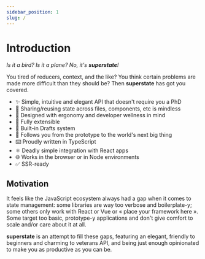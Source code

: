 ```yaml
---
sidebar_position: 1
slug: /
---
```



# Introduction

*Is it a bird? Is it a plane? No, it's **superstate**!*

You tired of reducers, context, and the like? You think certain problems are made more difficult than they should be?
Then **superstate** has got you covered.

- ✨ Simple, intuitive and elegant API that doesn't require you a PhD
- 🤯 Sharing/reusing state across files, components, etc is mindless
- 📐 Designed with ergonomy and developer wellness in mind
- 🧩 Fully extensible
- 📝 Built-in Drafts system
- 🤘 Follows you from the prototype to the world's next big thing
- ⌨️ Proudly written in TypeScript
- ⚛️ Deadly simple integration with React apps
- 🌐 Works in the browser or in Node environments
- ✅ SSR-ready

<IntroCards/>

## Motivation

It feels like the JavaScript ecosystem always had a gap when it comes to state management:
some libraries are way too verbose and boilerplate-y; some others only work with React or Vue or &laquo;
place your framework here &raquo;. Some target too basic, prototype-y applications and don't give comfort to scale
and/or care about it at all.

**superstate** is an attempt to fill these gaps, featuring an elegant,
friendly to beginners and charming to veterans API, and being just enough opinionated to
make you as productive as you can be.
